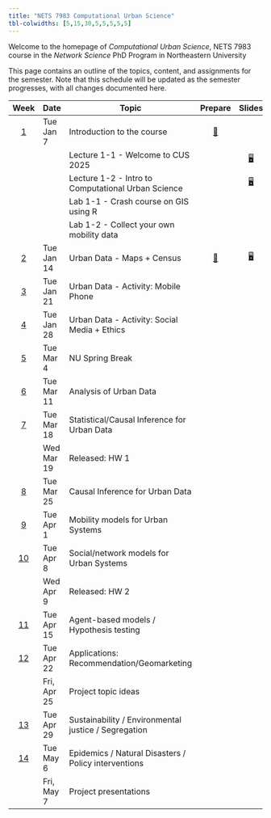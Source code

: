 ```yaml
---
title: "NETS 7983 Computational Urban Science"
tbl-colwidths: [5,15,30,5,5,5,5,5]
---
```


Welcome to the homepage of *Computational Urban Science*, NETS 7983 course in the *Network Science* PhD Program in Northeastern University

This page contains an outline of the topics, content, and assignments for the semester. Note that this schedule will be updated as the semester progresses, with all changes documented here.

::: column-screen-inset-right
| Week | Date | Topic | Prepare | Slides | Lab | HW | Project |   |   |
|:------:|--------|--------|:------:|:------:|:------:|:------:|:------:|:------:|:------:|
| [1](/weeks/week-1.html) | Tue Jan 7 | Introduction to the course | [📖](/weeks/week-1.html "Week 1 Summary") |  |  |  |  |  |  |
|  |  | Lecture 1-1 - Welcome to CUS 2025 |  | [🖥️](/slides/lec-1-1.html "Lab slides") |  |  |  |  |  |
|  |  | Lecture 1-2 - Intro to Computational Urban Science |  | [🖥️](/slides/lec-1-2.html "Lab slides") |  |  |  |  |  |
|  |  | Lab 1-1 - Crash course on GIS using R |  |  | [💻](/labs/lab-1-1.html "Lab instructions") |  |  |  |  |
|  |  | Lab 1-2 - Collect your own mobility data |  |  | [💻](/labs/lab-1-2.html "Lab instructions") |  |  |  |  |
| [2](/weeks/week-2.html) | Tue Jan 14 | Urban Data - Maps + Census | [📖](/weeks/week-2.html "Week 2 Summary") | [🖥️](/slides/lec-2.html "Lab slides") | [💻](/labs/lab-2-1.html "Lab instructions") |  |  |  |  |
| [3](/weeks/week-3.html) | Tue Jan 21 | Urban Data - Activity: Mobile Phone |  |  |  |  |  |  |  |
| [4](/weeks/week-4.html) | Tue Jan 28 | Urban Data - Activity: Social Media + Ethics |  |  |  |  |  |  |  |
| [5](/weeks/week-5.html) | Tue Mar 4 | NU Spring Break |  |  |  |  |  |  |  |
| [6](/weeks/week-6.html) | Tue Mar 11 | Analysis of Urban Data |  |  |  |  |  |  |  |
| [7](/weeks/week-1.html) | Tue Mar 18 | Statistical/Causal Inference for Urban Data |  |  |  |  |  |  |  |
|  | Wed Mar 19 | Released: HW 1 |  |  |  | [✍️](/hw/hw-1.html) |  |  |  |
| [8](/weeks/week-1.html) | Tue Mar 25 | Causal Inference for Urban Data |  |  |  |  |  |  |  |
| [9](/weeks/week-1.html) | Tue Apr 1 | Mobility models for Urban Systems |  |  |  |  |  |  |  |
| [10](/weeks/week-1.html) | Tue Apr 8 | Social/network models for Urban Systems |  |  |  |  |  |  |  |
|  | Wed Apr 9 | Released: HW 2 |  |  |  | [✍️](/hw/hw-2.html) |  |  |  |
| [11](/weeks/week-1.html) | Tue Apr 15 | Agent-based models / Hypothesis testing |  |  |  |  |  |  |  |
| [12](/weeks/week-1.html) | Tue Apr 22 | Applications: Recommendation/Geomarketing |  |  |  |  |  |  |  |
|  | Fri, Apr 25 | Project topic ideas |  |  |  |  | [📂](project-description.html#topic-ideas) |  |  |
| [13](/weeks/week-1.html) | Tue Apr 29 | Sustainability / Environmental justice / Segregation |  |  |  |  |  |  |  |
| [14](/weeks/week-1.html) | Tue May 6 | Epidemics / Natural Disasters / Policy interventions |  |  |  |  |  |  |  |
|  | Fri, May 7 | Project presentations |  |  |  |  | [📂](project-description.html#topic-ideas) |  |  |
:::